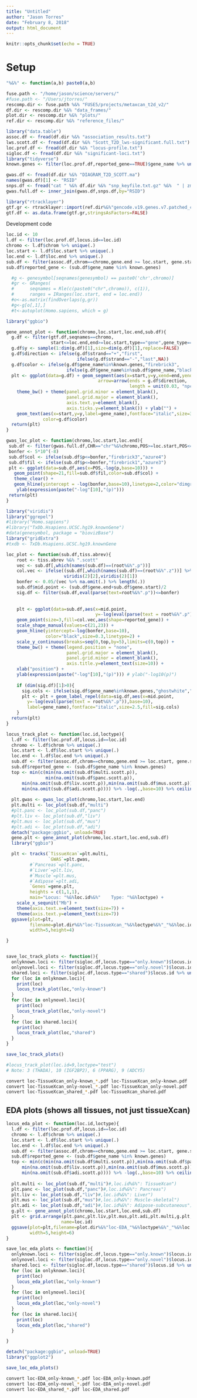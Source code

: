 ```yaml
---
title: "Untitled"
author: "Jason Torres"
date: "February 8, 2018"
output: html_document
---
```


```r
knitr::opts_chunk$set(echo = TRUE)
```


# Setup 


```r

"%&%" <- function(a,b) paste0(a,b)

fuse.path <- "/home/jason/science/servers/"
#fuse.path <- "/Users/jtorres/"
rescomp.dir <- fuse.path %&% "FUSE5/projects/metaxcan_t2d_v2/"
df.dir <- rescomp.dir %&% "data_frames/"
plot.dir <- rescomp.dir %&% "plots/"
ref.dir <- rescomp.dir %&% "reference_files/"

library("data.table")
assoc.df <- fread(df.dir %&% "association_results.txt")
lws.scott.df <- fread(df.dir %&% "Scott_T2D_lws-significant.full.txt")
loc.prof.df <- fread(df.dir %&% "locus-profile.txt")
sigloc.df <- fread(df.dir %&% "significant-loci.txt")
library("tidyverse")
known.genes <- filter(loc.prof.df,reported_gene==TRUE)$gene_name %>% unique(.)

```


```r

gwas.df <- fread(df.dir %&% "DIAGRAM_T2D_SCOTT.ma")
names(gwas.df)[1] <- "RSID"
snps.df <- fread("cat " %&% df.dir %&% "snp_keyfile.txt.gz" %&%  " | zmore")
gwas.full.df <- inner_join(gwas.df,snps.df,by="RSID")

```



```r

library("rtracklayer")
gtf.gr <- rtracklayer::import(ref.dir%&%"gencode.v19.genes.v7.patched_contigs.gtf")
gtf.df <- as.data.frame(gtf.gr,stringsAsFactors=FALSE)
```



Development code 


```r

loc.id <- 10
l.df <- filter(loc.prof.df,locus.id==loc.id)
chromo <- l.df$chrom %>% unique(.)
loc.start <- l.df$loc.start %>% unique(.)
loc.end <- l.df$loc.end %>% unique(.)
sub.df <- filter(assoc.df,chrom==chromo,gene.end >= loc.start, gene.start<=loc.end)
sub.df$reported_gene <- (sub.df$gene_name %in% known.genes)

  #g <- genesymbol[seqnames(genesymbol) == paste0('chr',chromo)]
  #gr <- GRanges(
  #      seqnames = Rle(c(paste0("chr",chromo)), c(1)),
  #      ranges = IRanges(loc.start, end = loc.end))
  #o<-as.matrix(findOverlaps(g,gr))
  #g<-g[o[,1],]
  #t<-autoplot(Homo.sapiens, which = g)

```



```r

library("ggbio")

gene_annot_plot <- function(chromo,loc.start,loc.end,sub.df){
  g.df <- filter(gtf.df,seqnames==chromo,
                 start<=loc.end,end>=loc.start,type=="gene",gene_type=="protein_coding")
  g.df$y <- sample(1:dim(g.df)[1],size=dim(g.df)[1],replace=FALSE)
  g.df$direction <- ifelse(g.df$strand=="+","first",
                           ifelse(g.df$strand=="-","last",NA))
  g.df$color <- ifelse(g.df$gene_name%in%known.genes,"firebrick3",
                       ifelse(g.df$gene_name%in%sub.df$gene_name,"black","grey"))
  plt <- ggplot(data=g.df) + geom_segment(aes(x=start,y=y,xend=end,yend=y),
                                   arrow=arrow(ends = g.df$direction,
                                               length = unit(0.03, "npc")),color=g.df$color) + 
    theme_bw() + theme(panel.grid.minor = element_blank(),
                       panel.grid.major = element_blank(),
                       axis.text.y=element_blank(),
                       axis.ticks.y=element_blank()) + ylab("") + 
    geom_text(aes(x=start,y=y,label=gene_name),fontface="italic",size=3,nudge_y=0.5,
              color=g.df$color)
  return(plt)
}


```


```r

gwas_loc_plot <- function(chromo,loc.start,loc.end){
 sub.df <- filter(gwas.full.df,CHR=="chr"%&%chromo,POS>=loc.start,POS<=loc.end)
 bonfer <- 5*10^(-8)
 sub.df$col <- ifelse(sub.df$p<=bonfer,"firebrick3","azure4")
 sub.df$fil <- ifelse(sub.df$p<=bonfer,"firebrick1","azure3")
 plt <- ggplot(data=sub.df,aes(x=POS,-log(p,base=10))) + 
   geom_point(shape=21,fill=sub.df$fil,color=sub.df$col) + 
   theme_clear() + 
   geom_hline(yintercept = -log(bonfer,base=10),linetype=2,color="dimgrey") + 
    ylab(expression(paste("-log"[10],"(p)"))) 
 return(plt)
}


```



```r

library("viridis")
library("ggrepel")
#library("Homo.sapiens")
#library("TxDb.Hsapiens.UCSC.hg19.knownGene")
#data(genesymbol, package = "biovizBase")
library("gridExtra")
#txdb <- TxDb.Hsapiens.UCSC.hg19.knownGene

loc_plot <- function(sub.df,tiss.abrev){
    root <- tiss.abrev %&% ".scott"
    vec <- sub.df[,which(names(sub.df)==(root%&%".p"))]
    col.vec <- ifelse((sub.df[,which(names(sub.df)==(root%&%".z"))] %>% sign(.))>0,
                      viridis(2)[2],viridis(2)[1])
    bonfer <- 0.05/(vec %>% na.omit(.) %>% length(.))
    sub.df$mid.point <- (sub.df$gene.end+sub.df$gene.start)/2
    sig.df <- filter(sub.df,eval(parse(text=root%&%".p"))<=bonfer)
    
    
    plt <- ggplot(data=sub.df,aes(x=mid.point,
                                  y=-log(eval(parse(text = root%&%".p")),base=10))) + 
    geom_point(size=3,fill=col.vec,aes(shape=reported_gene)) + 
    scale_shape_manual(values=c(21,23)) + 
    geom_hline(yintercept=-log(bonfer,base=10),
               color="black",size=0.3,linetype=2) + 
    scale_y_continuous(breaks=seq(0,top,by=5),limits=c(0,top)) + 
    theme_bw() + theme(legend.position = "none",
                       panel.grid.major = element_blank(),
                       panel.grid.minor = element_blank(),
                       axis.title.y=element_text(size=10)) + 
    xlab("position") + 
    ylab(expression(paste("-log"[10],"(p)"))) # ylab("-log10(p)")
    
    if (dim(sig.df)[1]>0){ 
      sig.cols <- ifelse(sig.df$gene_name%in%known.genes,"ghostwhite","grey")
      plt <- plt + geom_label_repel(data=sig.df,aes(x=mid.point,
        y=-log(eval(parse(text = root%&%".p")),base=10),
        label=gene_name),fontface="italic",size=2.5,fill=sig.cols) 
    }
  return(plt)
}

locus_track_plot <- function(loc.id,loctype){
  l.df <- filter(loc.prof.df,locus.id==loc.id)
  chromo <- l.df$chrom %>% unique(.)
  loc.start <- l.df$loc.start %>% unique(.)
  loc.end <- l.df$loc.end %>% unique(.)
  sub.df <- filter(assoc.df,chrom==chromo,gene.end >= loc.start, gene.start<=loc.end)
  sub.df$reported_gene <- (sub.df$gene_name %in% known.genes)
  top <- min(c(min(na.omit(sub.df$multi.scott.p)),
               min(na.omit(sub.df$panc.scott.p)),
      min(na.omit(sub.df$liv.scott.p)),min(na.omit(sub.df$mus.scott.p)),
      min(na.omit(sub.df$adi.scott.p)))) %>% -log(.,base=10) %>% ceiling(.)
  
  plt.gwas <- gwas_loc_plot(chromo,loc.start,loc.end)
  plt.multi <- loc_plot(sub.df,"multi")
  #plt.panc <- loc_plot(sub.df,"panc")
  #plt.liv <- loc_plot(sub.df,"liv")
  #plt.mus <- loc_plot(sub.df,"mus")
  #plt.adi <- loc_plot(sub.df,"adi")
  detach("package:ggbio", unload=TRUE)
  gene.plt <- gene_annot_plot(chromo,loc.start,loc.end,sub.df)
  library("ggbio")

  plt <- tracks(`TissueXcan`=plt.multi,
                `GWAS`=plt.gwas,
         #`Pancreas`=plt.panc,
         #`Liver`=plt.liv,
         #`Muscle`=plt.mus,
         #`Adipose`=plt.adi,
         `Genes`=gene.plt,
         heights = c(1,1,1),
         main="Locus: "%&%loc.id%&%"    Type: "%&%loctype) + 
    scale_x_sequnit("Mb") + 
    theme(axis.text.x=element_text(size=7)) + 
    theme(axis.text.y=element_text(size=7))
  ggsave(plot=plt,
         filename=plot.dir%&%"loc-TissueXcan_"%&%loctype%&%"_"%&%loc.id%&%".pdf",
         width=5,height=4)

}


save_loc_track_plots <- function(){
  onlyknown.loci <- filter(sigloc.df,locus.type=="only.known")$locus.id %>% unique(.)
  onlynovel.loci <- filter(sigloc.df,locus.type=="only.novel")$locus.id %>% unique(.)
  shared.loci <- filter(sigloc.df,locus.type=="shared")$locus.id %>% unique(.)
  for (loc in onlyknown.loci){
    print(loc)
    locus_track_plot(loc,"only-known")
  }
  for (loc in onlynovel.loci){
    print(loc)
    locus_track_plot(loc,"only-novel")
  }
  for (loc in shared.loci){
    print(loc)
    locus_track_plot(loc,"shared")
  }
}


```


```r

save_loc_track_plots()

#locus_track_plot(loc.id=9,loctype="test")
# Note: 3 (THADA), 10 (IGF2BP2), 6 (PPARG), 9 (ADCY5)
```



```bash

convert loc-TissueXcan_only-known_*.pdf loc-TissueXcan_only-known.pdf
convert loc-TissueXcan_only-novel_*.pdf loc-TissueXcan_only-novel.pdf
convert loc-TissueXcan_shared_*.pdf loc-TissueXcan_shared.pdf

```

## EDA plots (shows all tissues, not just tissueXcan)


```r

locus_eda_plot <- function(loc.id,loctype){
  l.df <- filter(loc.prof.df,locus.id==loc.id)
  chromo <- l.df$chrom %>% unique(.)
  loc.start <- l.df$loc.start %>% unique(.)
  loc.end <- l.df$loc.end %>% unique(.)
  sub.df <- filter(assoc.df,chrom==chromo,gene.end >= loc.start, gene.start<=loc.end)
  sub.df$reported_gene <- (sub.df$gene_name %in% known.genes)
  top <- min(c(min(na.omit(sub.df$multi.scott.p)),min(na.omit(sub.df$panc.scott.p)),
      min(na.omit(sub.df$liv.scott.p)),min(na.omit(sub.df$mus.scott.p)),
      min(na.omit(sub.df$adi.scott.p)))) %>% -log(.,base=10) %>% ceiling(.)
  
  plt.multi <- loc_plot(sub.df,"multi")#,loc.id%&%": TissueXcan")
  plt.panc <- loc_plot(sub.df,"panc")#,loc.id%&%": Pancreas")
  plt.liv <- loc_plot(sub.df,"liv")#,loc.id%&%": Liver")
  plt.mus <- loc_plot(sub.df,"mus")#,loc.id%&%": Muscle-skeletal")
  plt.adi <- loc_plot(sub.df,"adi")#,loc.id%&%": Adipose-subcutaneous")  
  g.plt <- gene_annot_plot(chromo,loc.start,loc.end,sub.df)
  plt <- grid.arrange(plt.panc,plt.liv,plt.mus,plt.adi,plt.multi,g.plt,ncol=1,
                     name=loc.id)
  ggsave(plot=plt,filename=plot.dir%&%"loc-EDA_"%&%loctype%&%"_"%&%loc.id%&%".pdf",
         width=5,height=6)
}

save_loc_eda_plots <- function(){
  onlyknown.loci <- filter(sigloc.df,locus.type=="only.known")$locus.id %>% unique(.)
  onlynovel.loci <- filter(sigloc.df,locus.type=="only.novel")$locus.id %>% unique(.)
  shared.loci <- filter(sigloc.df,locus.type=="shared")$locus.id %>% unique(.)
  for (loc in onlyknown.loci){
    print(loc)
    locus_eda_plot(loc,"only-known")
  }
  for (loc in onlynovel.loci){
    print(loc)
    locus_eda_plot(loc,"only-novel")
  }
  for (loc in shared.loci){
    print(loc)
    locus_eda_plot(loc,"shared")
  }

}

```




```r

detach("package:ggbio", unload=TRUE)
library("ggplot2")

save_loc_eda_plots()

```


```bash

convert loc-EDA_only-known_*.pdf loc-EDA_only-known.pdf
convert loc-EDA_only-novel_*.pdf loc-EDA_only-novel.pdf
convert loc-EDA_shared_*.pdf loc-EDA_shared.pdf

```

